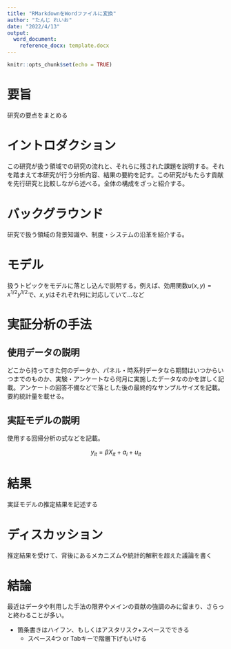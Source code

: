 ```yaml
---
title: "RMarkdownをWordファイルに変換"
author: "たんじ れいお"
date: "2022/4/13"
output: 
  word_document:
    reference_docx: template.docx
---
```


```r
knitr::opts_chunk$set(echo = TRUE)
```

# 要旨

研究の要点をまとめる

# イントロダクション

この研究が扱う領域での研究の流れと、それらに残された課題を説明する。それを踏まえて本研究が行う分析内容、結果の要約を記す。この研究がもたらす貢献を先行研究と比較しながら述べる。全体の構成をざっと紹介する。

# バックグラウンド

研究で扱う領域の背景知識や、制度・システムの沿革を紹介する。

# モデル

扱うトピックをモデルに落とし込んで説明する。例えば、効用関数$u(x, y) = x^{1/2} y^{1/2}$で、$x, y$はそれぞれ何に対応していて…など

# 実証分析の手法

## 使用データの説明

どこから持ってきた何のデータか、パネル・時系列データなら期間はいつからいつまでのものか、実験・アンケートなら何月に実施したデータなのかを詳しく記載。アンケートの回答不備などで落とした後の最終的なサンプルサイズを記載。要約統計量を載せる。

## 実証モデルの説明

使用する回帰分析の式などを記載。

$$y_{it} = \beta X_{it} + a_i + u_{it}$$

# 結果

実証モデルの推定結果を記述する

# ディスカッション

推定結果を受けて、背後にあるメカニズムや統計的解釈を超えた議論を書く

# 結論

最近はデータや利用した手法の限界やメインの貢献の強調のみに留まり、さらっと終わることが多い。

- 箇条書きはハイフン、もしくはアスタリスク\+スペースでできる
    * スペース4つ or Tabキーで階層下げもいける